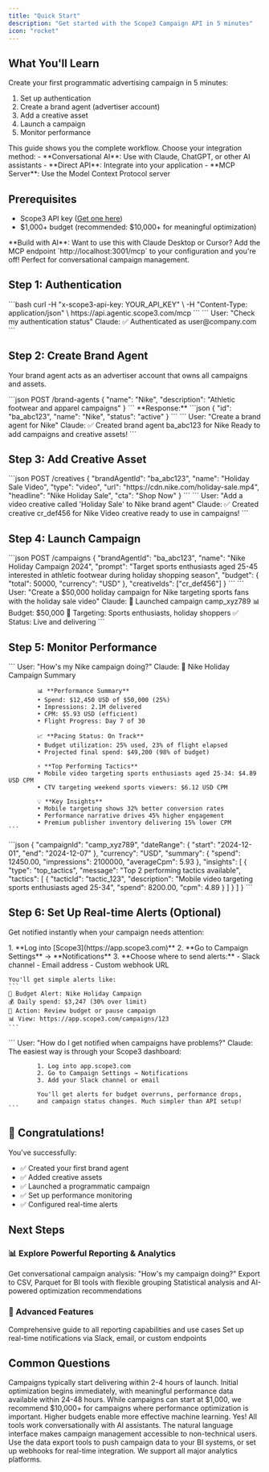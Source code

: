 ```yaml
---
title: "Quick Start"
description: "Get started with the Scope3 Campaign API in 5 minutes"
icon: "rocket"
---
```


## What You'll Learn

Create your first programmatic advertising campaign in 5 minutes:
1. Set up authentication
2. Create a brand agent (advertiser account)
3. Add a creative asset
4. Launch a campaign
5. Monitor performance

<Note>
This guide shows you the complete workflow. Choose your integration method:
- **Conversational AI**: Use with Claude, ChatGPT, or other AI assistants
- **Direct API**: Integrate into your application
- **MCP Server**: Use the Model Context Protocol server
</Note>

## Prerequisites

- Scope3 API key ([Get one here](https://app.scope3.com/api-keys))
- $1,000+ budget (recommended: $10,000+ for meaningful optimization)

<Info>
**Build with AI**: Want to use this with Claude Desktop or Cursor? Add the MCP endpoint `http://localhost:3001/mcp` to your configuration and you're off! Perfect for conversational campaign management.
</Info>

## Step 1: Authentication

<Tabs>
  <Tab title="API Headers">
    ```bash
    curl -H "x-scope3-api-key: YOUR_API_KEY" \
         -H "Content-Type: application/json" \
         https://api.agentic.scope3.com/mcp
    ```
  </Tab>
  <Tab title="Conversational">
    ```
    User: "Check my authentication status"
    Claude: ✅ Authenticated as user@company.com
    ```
  </Tab>
</Tabs>

## Step 2: Create Brand Agent

Your brand agent acts as an advertiser account that owns all campaigns and assets.

<Tabs>
  <Tab title="API Call">
    ```json
    POST /brand-agents
    {
      "name": "Nike",
      "description": "Athletic footwear and apparel campaigns"
    }
    ```
    **Response:**
    ```json
    {
      "id": "ba_abc123",
      "name": "Nike",
      "status": "active"
    }
    ```
  </Tab>
  <Tab title="Conversational">
    ```
    User: "Create a brand agent for Nike"
    Claude: ✅ Created brand agent ba_abc123 for Nike
            Ready to add campaigns and creative assets!
    ```
  </Tab>
</Tabs>

## Step 3: Add Creative Asset

<Tabs>
  <Tab title="API Call">
    ```json
    POST /creatives
    {
      "brandAgentId": "ba_abc123",
      "name": "Holiday Sale Video",
      "type": "video",
      "url": "https://cdn.nike.com/holiday-sale.mp4",
      "headline": "Nike Holiday Sale",
      "cta": "Shop Now"
    }
    ```
  </Tab>
  <Tab title="Conversational">
    ```
    User: "Add a video creative called 'Holiday Sale' to Nike brand agent"
    Claude: ✅ Created creative cr_def456 for Nike
            Video creative ready to use in campaigns!
    ```
  </Tab>
</Tabs>

## Step 4: Launch Campaign

<Tabs>
  <Tab title="API Call">
    ```json
    POST /campaigns
    {
      "brandAgentId": "ba_abc123",
      "name": "Nike Holiday Campaign 2024",
      "prompt": "Target sports enthusiasts aged 25-45 interested in athletic footwear during holiday shopping season",
      "budget": {
        "total": 50000,
        "currency": "USD"
      },
      "creativeIds": ["cr_def456"]
    }
    ```
  </Tab>
  <Tab title="Conversational">
    ```
    User: "Create a $50,000 holiday campaign for Nike targeting sports fans with the holiday sale video"
    Claude: 🚀 Launched campaign camp_xyz789
            📊 Budget: $50,000
            🎯 Targeting: Sports enthusiasts, holiday shoppers
            ✅ Status: Live and delivering
    ```
  </Tab>
</Tabs>

## Step 5: Monitor Performance

<Tabs>
  <Tab title="Natural Language Summary">
    ```
    User: "How's my Nike campaign doing?"
    Claude: 🎯 Nike Holiday Campaign Summary
            
            📊 **Performance Summary**
            • Spend: $12,450 USD of $50,000 (25%)
            • Impressions: 2.1M delivered
            • CPM: $5.93 USD (efficient)
            • Flight Progress: Day 7 of 30
            
            📈 **Pacing Status: On Track**
            • Budget utilization: 25% used, 23% of flight elapsed
            • Projected final spend: $49,200 (98% of budget)
            
            ⚡ **Top Performing Tactics**
            • Mobile video targeting sports enthusiasts aged 25-34: $4.89 USD CPM
            • CTV targeting weekend sports viewers: $6.12 USD CPM
            
            💡 **Key Insights**
            • Mobile targeting shows 32% better conversion rates
            • Performance narrative drives 45% higher engagement
            • Premium publisher inventory delivering 15% lower CPM
    ```
  </Tab>
  <Tab title="Data Export">
    ```json
    {
      "campaignId": "camp_xyz789",
      "dateRange": {
        "start": "2024-12-01",
        "end": "2024-12-07"
      },
      "currency": "USD",
      "summary": {
        "spend": 12450.00,
        "impressions": 2100000,
        "averageCpm": 5.93
      },
      "insights": [
        {
          "type": "top_tactics",
          "message": "Top 2 performing tactics available",
          "tactics": [
            {
              "tacticId": "tactic_123",
              "description": "Mobile video targeting sports enthusiasts aged 25-34",
              "spend": 8200.00,
              "cpm": 4.89
            }
          ]
        }
      ]
    }
    ```
  </Tab>
</Tabs>

## Step 6: Set Up Real-time Alerts (Optional)

Get notified instantly when your campaign needs attention:

<Tabs>
  <Tab title="Dashboard Setup (Recommended)">
    1. **Log into [Scope3](https://app.scope3.com)**
    2. **Go to Campaign Settings** → **Notifications**  
    3. **Choose where to send alerts:**
       - Slack channel
       - Email address
       - Custom webhook URL
       
    You'll get simple alerts like:
    ```
    🚨 Budget Alert: Nike Holiday Campaign
    💰 Daily spend: $3,247 (30% over limit)
    🔧 Action: Review budget or pause campaign
    📊 View: https://app.scope3.com/campaigns/123
    ```
  </Tab>
  <Tab title="Conversational">
    ```
    User: "How do I get notified when campaigns have problems?"
    Claude: The easiest way is through your Scope3 dashboard:
            
            1. Log into app.scope3.com
            2. Go to Campaign Settings → Notifications
            3. Add your Slack channel or email
            
            You'll get alerts for budget overruns, performance drops,
            and campaign status changes. Much simpler than API setup!
    ```
  </Tab>
</Tabs>

## 🎉 Congratulations!

You've successfully:
- ✅ Created your first brand agent
- ✅ Added creative assets
- ✅ Launched a programmatic campaign
- ✅ Set up performance monitoring
- ✅ Configured real-time alerts

## Next Steps

### 📊 Explore Powerful Reporting & Analytics

<CardGroup cols={3}>
  <Card title="Campaign Insights" href="/api-reference/reporting/get-campaign-summary" icon="chart-mixed" color="#0D9373">
    Get conversational campaign analysis: "How's my campaign doing?"
  </Card>
  <Card title="Export Data" href="/api-reference/reporting/export-campaign-data" icon="database" color="#0D9373">
    Export to CSV, Parquet for BI tools with flexible grouping
  </Card>
  <Card title="ML Analytics" href="/api-reference/reporting/analyze-tactics" icon="microscope" color="#0D9373">
    Statistical analysis and AI-powered optimization recommendations  
  </Card>
</CardGroup>

### 🚀 Advanced Features

<CardGroup cols={2}>
  <Card title="Reporting Overview" href="/reporting-overview" icon="chart-line">
    Comprehensive guide to all reporting capabilities and use cases
  </Card>
  <Card title="Webhooks & Alerts" href="/webhooks/overview" icon="bell">
    Set up real-time notifications via Slack, email, or custom endpoints
  </Card>
</CardGroup>

## Common Questions

<Accordion title="How long until I see campaign delivery?">
Campaigns typically start delivering within 2-4 hours of launch. Initial optimization begins immediately, with meaningful performance data available within 24-48 hours.
</Accordion>

<Accordion title="What's the minimum viable budget?">
While campaigns can start at $1,000, we recommend $10,000+ for campaigns where performance optimization is important. Higher budgets enable more effective machine learning.
</Accordion>

<Accordion title="Can I use this with ChatGPT or Claude?">
Yes! All tools work conversationally with AI assistants. The natural language interface makes campaign management accessible to non-technical users.
</Accordion>

<Accordion title="How do I integrate with my existing analytics?">
Use the data export tools to push campaign data to your BI systems, or set up webhooks for real-time integration. We support all major analytics platforms.
</Accordion>